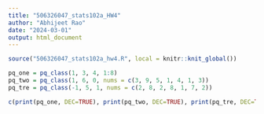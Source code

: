 ```yaml
---
title: "506326047_stats102a_HW4"
author: "Abhijeet Rao"
date: "2024-03-01"
output: html_document
---
```


```r
source("506326047_stats102a_hw4.R", local = knitr::knit_global())
```

```r
pq_one = pq_class(1, 3, 4, 1:8)
pq_two = pq_class(1, 6, 0, nums = c(3, 9, 5, 1, 4, 1, 3))
pq_tre = pq_class(-1, 5, 1, nums = c(2, 8, 2, 8, 1, 7, 2))
```

```r
c(print(pq_one, DEC=TRUE), print(pq_two, DEC=TRUE), print(pq_tre, DEC=TRUE))
```



